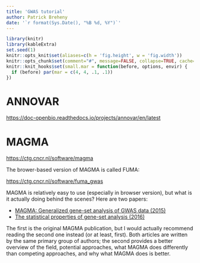 ```yaml
---
title: 'GWAS tutorial'
author: Patrick Breheny
date: '`r format(Sys.Date(), "%B %d, %Y")`'
---
```


```r
library(knitr)
library(kableExtra)
set.seed(1)
knitr::opts_knit$set(aliases=c(h = 'fig.height', w = 'fig.width'))
knitr::opts_chunk$set(comment="#", message=FALSE, collapse=TRUE, cache=FALSE, tidy=FALSE, fig.align="center")
knitr::knit_hooks$set(small.mar = function(before, options, envir) {
  if (before) par(mar = c(4, 4, .1, .1))
})
```

# ANNOVAR

<https://doc-openbio.readthedocs.io/projects/annovar/en/latest>

# MAGMA

<https://ctg.cncr.nl/software/magma>

The brower-based version of MAGMA is called FUMA:

<https://ctg.cncr.nl/software/fuma_gwas>

MAGMA is relatively easy to use (especially in browser version), but what is it actually doing behind the scenes?  Here are two papers:

* [MAGMA: Generalized gene-set analysis of GWAS data (2015)](https://doi.org/10.1371/journal.pcbi.1004219)
* [The statistical properties of gene-set analysis (2016)](https://doi.org/10.1038/nrg.2016.29)

The first is the original MAGMA publication, but I would actually recommend reading the second one instead (or at least, first).  Both articles are written by the same primary group of authors; the second provides a better overview of the field, potential approaches, what MAGMA does differently than competing approaches, and why what MAGMA does is better.
